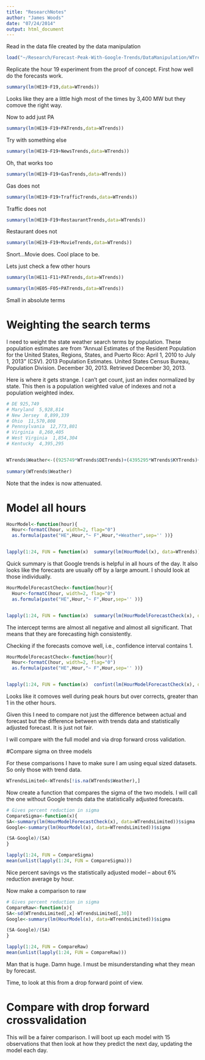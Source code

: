 ```yaml
---
title: "ResearchNotes"
author: "James Woods"
date: "07/24/2014"
output: html_document
---
```

Read in the data file created by the data manipulation

```r
load("~/Research/Forecast-Peak-With-Google-Trends/DataManipulation/WTrends")
```

Replicate the hour 19 experiment from the proof of concept.  First how well do the forecasts work.
```r
summary(lm(HE19~F19,data=WTrends))

```
Looks like they are a little high most of the times by 3,400 MW but they comove the right way.

Now to add just PA
```r
summary(lm(HE19~F19+PATrends,data=WTrends))

```
Try with something else

```r
summary(lm(HE19~F19+NewsTrends,data=WTrends))

```
Oh, that works too

```r
summary(lm(HE19~F19+GasTrends,data=WTrends))

```
Gas does not

```r
summary(lm(HE19~F19+TrafficTrends,data=WTrends))

```
Traffic does not
```r
summary(lm(HE19~F19+RestaurantTrends,data=WTrends))

```
Restaurant does not
```r
summary(lm(HE19~F19+MovieTrends,data=WTrends))

```
Snort...Movie does.  Cool place to be.


Lets just check a few other hours

```r
summary(lm(HE11~F11+PATrends,data=WTrends))

```


```r
summary(lm(HE05~F05+PATrends,data=WTrends))

```
Small in absolute terms

# Weighting the search terms

I need to weight the state weather search terms by population. These population estimates are from  "Annual Estimates of the Resident Population for the United States, Regions, States, and Puerto Rico: April 1, 2010 to July 1, 2013" (CSV). 2013 Population Estimates. United States Census Bureau, Population Division. December 30, 2013. Retrieved December 30, 2013.


Here is where it gets strange.  I can't get count, just an index normalized by state.  This then is a population weighted value of indexes and not a population weighted index.

```r
# DE 925,749
# Maryland  5,928,814	
# New Jersey  8,899,339	
# Ohio  11,570,808
# Pennsylvania  12,773,801
# Virginia  8,260,405
# West Virginia  1,854,304
# Kentucky  4,395,295	


WTrends$Weather<-((925749*WTrends$DETrends)+(4395295*WTrends$KYTrends)+(5928814*WTrends$MDTrends)+(8899339*WTrends$NJTrends)+(11570808*WTrends$OHTrends)+(12773801*WTrends$PATrends)+(8260405*WTrends$VATrends)+(1854304*WTrends$WVTrends))/(925749+4395295+5928814+8899339+11570808+12773801+8260405+1854304)        
      
summary(WTrends$Weather)

```
Note that the index is now attenuated.


# Model all hours
```r

HourModel<-function(hour){
  Hour<-formatC(hour, width=2, flag="0")
  as.formula(paste("HE",Hour,"~ F",Hour,"+Weather",sep='' ))}


lapply(1:24, FUN = function(x)  summary(lm(HourModel(x), data=WTrends)))

```

Quick summary is that Google trends is helpful in all hours of the day. It also looks like the forecasts are usually off by a large amount.  I should look at those individually.

```r

HourModelForecastCheck<-function(hour){
  Hour<-formatC(hour, width=2, flag="0")
  as.formula(paste("HE",Hour,"~ F",Hour,sep='' ))}


lapply(1:24, FUN = function(x)  summary(lm(HourModelForecastCheck(x), data=WTrends)))

```
The intercept terms are almost all negative and almost all significant.  That means that they are forecasting high consistently.

Checking if the forecasts comove well, i.e., confidence interval contains 1.

```r

HourModelForecastCheck<-function(hour){
  Hour<-formatC(hour, width=2, flag="0")
  as.formula(paste("HE",Hour,"~ F",Hour,sep='' ))}


lapply(1:24, FUN = function(x)  confint(lm(HourModelForecastCheck(x), data=WTrends)))

```

Looks like it comoves well during peak hours but over corrects, greater than 1 in the other hours.

Given this I need to compare not just the difference between actual and forecast but the difference between with trends data and statistically adjusted forecast.  It is just not fair.

I will compare with the full model and via drop forward cross validation.

#Compare sigma on three models

For these comparisons I have to make sure I am using equal sized datasets.  So only those with trend data.

```r
WTrendsLimited<-WTrends[!is.na(WTrends$Weather),]
```


Now create a function that compares the sigma of the two models.  I will call the one without Google trends data the statistically adjusted forecasts.

```r

# Gives percent reduction in sigma
CompareSigma<-function(x){
SA<-summary(lm(HourModelForecastCheck(x), data=WTrendsLimited))$sigma  
Google<-summary(lm(HourModel(x), data=WTrendsLimited))$sigma  

(SA-Google)/(SA)
}

lapply(1:24, FUN = CompareSigma)
mean(unlist(lapply(1:24, FUN = CompareSigma)))

```

Nice percent savings vs the statistically adjusted model -- about 6% reduction average by hour.

Now make a comparison to raw


```r

# Gives percent reduction in sigma
CompareRaw<-function(x){
SA<-sd(WTrendsLimited[,x]-WTrendsLimited[,30])  
Google<-summary(lm(HourModel(x), data=WTrendsLimited))$sigma  

(SA-Google)/(SA)
}

lapply(1:24, FUN = CompareRaw)
mean(unlist(lapply(1:24, FUN = CompareRaw)))

```
Man that is huge.  Damn huge.  I must be misunderstanding what they mean by forecast.

Time, to look at this from a drop forward point of view.

# Compare with drop forward crossvalidation

This will be a fairer comparison.  I will boot up each model with 15 observations that then look at how they predict the next day, updating the model each day.

